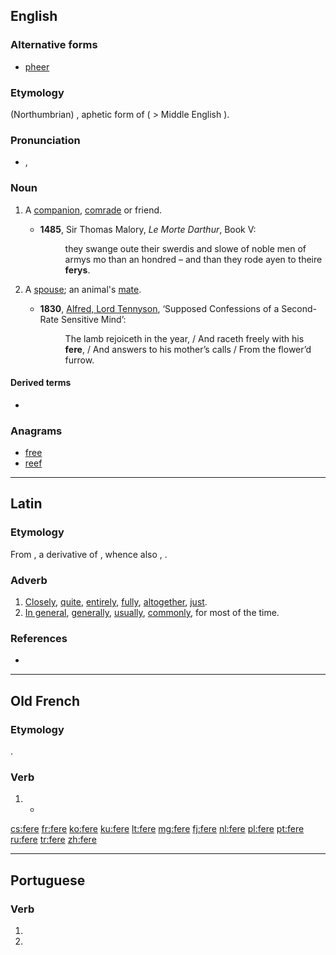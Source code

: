 ==English==

===Alternative forms===
* [[pheer]] <!--in Spenser-->

===Etymology===
{{etyl|ang}} (Northumbrian) {{term|færa|fǣra}}, aphetic form of {{term|gefera|ġefēra|lang=ang}} ( > Middle English {{term|y-fere|lang=enm}}).

===Pronunciation===
* {{IPA|/fɪə/}}, {{X-SAMPA|/fI@/}}

===Noun===
{{en-noun}}

# {{dialectal|or|obsolete}} A [[companion]], [[comrade]] or friend.
#* '''1485''', Sir Thomas Malory, ''Le Morte Darthur'', Book V:
#*: they swange oute their swerdis and slowe of noble men of armys mo than an hondred – and than they rode ayen to theire '''ferys'''.
# {{archaic}} A [[spouse]]; an animal's [[mate]].
#* '''1830''', [[w:Alfred_Tennyson%2C_1st_Baron_Tennyson|Alfred, Lord Tennyson]], ‘Supposed Confessions of a Second-Rate Sensitive Mind’:
#*: The lamb rejoiceth in the year, / And raceth freely with his '''fere''', / And answers to his mother’s calls / From the flower’d furrow.

====Derived terms====
* {{l|en|ferede}}

===Anagrams===
* [[free]]
* [[reef]]

----

==Latin==

===Etymology===
From {{etyl|ine-pro|la}} {{recons|dʰer-o-||tight, close by|lang=ine-pro}}, a derivative of {{recons|dʰer-||to hold|lang=ine-pro}}, whence also {{term|firmus|lang=la}}, {{term|ferme|fermē|lang=la}}.

===Adverb===
{{la-adv|ferē||-}}

# [[closely|Closely]], [[quite]], [[entirely]], [[fully]], [[altogether]], [[just]].
# [[in general|In general]], [[generally]], [[usually]], [[commonly]], for most of the time.

===References===
* {{R:L&S}}

----

==Old French==

===Etymology===
{{etyl|la|fro}} {{term|facio|faciō|lang=la}}.

===Verb===
{{head|fro|verb}}

# {{alternative form of|faire|lang=fro}}
#* {{quote-book|year=circa 1180,|title=[[s:fr:Perceval ou le conte du Graal|Perceval ou le conte du Graal]]|author=[[wikipedia:Chrétien de Troyes|Chrétien de Troyes]]|passage=Sire, vostre prisoniers sui<br />por '''fere''' ce que vos voldroiz|translation=Sire, I am your prisoner<br />To do what you desire}}

[[cs:fere]]
[[fr:fere]]
[[ko:fere]]
[[ku:fere]]
[[lt:fere]]
[[mg:fere]]
[[fj:fere]]
[[nl:fere]]
[[pl:fere]]
[[pt:fere]]
[[ru:fere]]
[[tr:fere]]
[[zh:fere]]

----
==Portuguese==

===Verb===
{{head|pt|verb form}}
# {{conjugation of|ferir||3|s|present|indicative|lang=pt}}
# {{conjugation of|ferir||2|s|imperative|lang=pt}}
{{rfc-auto}}